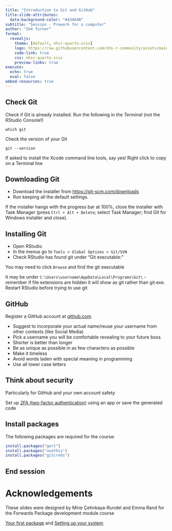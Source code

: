 ```yaml
---
title: "Introduction to Git and GitHub"
title-slide-attributes: 
  data-background-color: "#43464B"
subtitle: "Session - Prework for a computer"
author: "Zoë Turner"
format:
  revealjs:
    theme: [default, nhsr-quarto.scss]
    logo: https://raw.githubusercontent.com/nhs-r-community/assets/main/logo/nhsr-logo.svg
    code-link: true
    css: nhsr-quarto.scss
    preview-links: true
execute: 
  echo: true
  eval: false
embed-resources: true  
---
```


## Check Git

Check if Git is already installed. Run the following in the *Terminal* (not the RStudio Console!)

```
which git
```

Check the version of your Git

```
git --version
```

If asked to install the Xcode command line tools, say yes!
Right click to copy on a Terminal line

## Downloading Git

- Download the installer from [https://git-scm.com/downloads](https://git-scm.com/downloads) 
- Run keeping all the default settings. 

If the installer hangs with the progress bar at 100%, close the installer with Task Manager (press `Ctrl + Alt + Delete`; select Task Manager; find Git for Windows installer and close).

## Installing Git

- Open RStudio
- In the menus go to `Tools > Global Options > Git/SVN`
- Check RStudio has found git under "Git executable:" 

You may need to click `Browse` and find the git executable

It may be under `C:\Users\username\AppData\Local\Programs\Git\` - remember if file extensions are hidden it will show as git rather than git.exe. Restart RStudio before trying to use git

## GitHub

Register a GitHub account at [github.com](https://github.com/).

- Suggest to incorporate your actual name/reuse your username from other contexts (like Social Media)
- Pick a username you will be comfortable revealing to your future boss
- Shorter is better than longer
- Be as unique as possible in as few characters as possible
- Make it timeless
- Avoid words laden with special meaning in programming
- Use all lower case letters

## Think about security

Particularly for GitHub and your own account safety 

Set up [2FA (two-factor authentication)](https://docs.github.com/en/authentication/securing-your-account-with-two-factor-authentication-2fa/configuring-two-factor-authentication) using an app or save the generated code

## Install packages

The following packages are required for the course:

```r
install.packages("gert")
install.packages("usethis")
install.packages("gitcreds")
```


## End session

# Acknowledgements

These slides were designed by Mine Çetinkaya-Rundel and Emma Rand for the Forwards Package development module course

[Your first package](https://forwards.github.io/workshops/package-dev-modules/slides/03-your-first-package/your-first-package.html#1) and
[Setting up your system](https://forwards.github.io/workshops/package-dev-modules/slides/02-setting-up-system/setting-up-system.html#1)